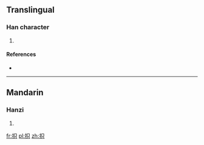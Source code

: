 ==Translingual==

===Han character===
{{Han char|rn=64|rad=手|as=05|sn=8|four=|canj=手口金 (QRC)|ids=⿰[[扌]][[只]]}}

# {{defn|Han|sort=手05}}

====References====
* {{Han ref|kx=0422.140|dkj=11904|dj=0770.120|hdz=31852.040|uh=62A7|ud=25255}}

----

==Mandarin==

===Hanzi===
{{cmn-hanzi|pin=[[zhǐ]] ([[zhi3]])|wg=chih<sup>3</sup>}}

# {{defn|lang=cmn|sort=手05}}

[[fr:抧]]
[[pl:抧]]
[[zh:抧]]